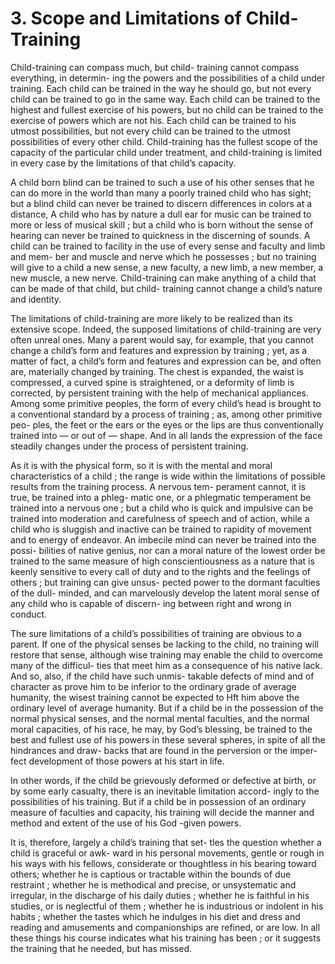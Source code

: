 # 3. Scope and Limitations of Child-Training

Child-training can compass much, but child- training cannot compass everything, in determin- ing the powers and the possibilities of a child under training. Each child can be trained in the way he should go, but not every child can be trained to go in the same way. Each child can be trained to the highest and fullest exercise of his powers, but no child can be trained to the exercise of powers which are not his. Each child can be trained to his utmost possibilities, but not every child can be trained to the utmost possibilities of every other child. Child-training has the fullest scope of the capacity of the particular child under treatment, and child-training is limited in every case by the limitations of that child's capacity.

A child born blind can be trained to such a use of his other senses that he can do more in the world than many a poorly trained child who has sight; but a blind child can never be trained to discern differences in colors at a distance, A child who has by nature a dull ear for music can be trained to more or less of musical skill ; but a child who is born without the sense of hearing can never be trained to quickness in the discerning of sounds. A child can be trained to facility in the use of every sense and faculty and limb and mem- ber and muscle and nerve which he possesses ; but no training will give to a child a new sense, a new faculty, a new limb, a new member, a new muscle, a new nerve. Child-training can make anything of a child that can be made of that child, but child- training cannot change a child's nature and identity.

The limitations of child-training are more likely to be realized than its extensive scope. Indeed, the supposed limitations of child-training are very often unreal ones. Many a parent would say, for example, that you cannot change a child's form and features and expression by training ; yet, as a matter of fact, a child's form and features and expression can be, and often are, materially changed by training. The chest is expanded, the waist is compressed, a curved spine is straightened, or a deformity of limb is corrected, by persistent training with the help of mechanical appliances. Among some primitive peoples, the form of every child's head is brought to a conventional standard by a process of training ; as, among other primitive peo- ples, the feet or the ears or the eyes or the lips are thus conventionally trained into — or out of — shape. And in all lands the expression of the face steadily changes under the process of persistent training.

As it is with the physical form, so it is with the mental and moral characteristics of a child ; the range is wide within the limitations of possible results from the training process. A nervous tem- perament cannot, it is true, be trained into a phleg- matic one, or a phlegmatic temperament be trained into a nervous one ; but a child who is quick and impulsive can be trained into moderation and carefulness of speech and of action, while a child who is sluggish and inactive can be trained to rapidity of movement and to energy of endeavor. An imbecile mind can never be trained into the possi- bilities of native genius, nor can a moral nature of the lowest order be trained to the same measure of high conscientiousness as a nature that is keenly sensitive to every call of duty and to the rights and the feelings of others ; but training can give unsus- pected power to the dormant faculties of the dull- minded, and can marvelously develop the latent moral sense of any child who is capable of discern- ing between right and wrong in conduct.

The sure limitations of a child's possibilities of training are obvious to a parent. If one of the physical senses be lacking to the child, no training will restore that sense, although wise training may enable the child to overcome many of the difficul- ties that meet him as a consequence of his native lack. And so, also, if the child have such unmis- takable defects of mind and of character as prove him to be inferior to the ordinary grade of average humanity, the wisest training cannot be expected to Hft him above the ordinary level of average humanity. But if a child be in the possession of the normal physical senses, and the normal mental faculties, and the normal moral capacities, of his race, he may, by God's blessing, be trained to the best and fullest use of his powers in these several spheres, in spite of all the hindrances and draw- backs that are found in the perversion or the imper- fect development of those powers at his start in life.

In other words, if the child be grievously deformed or defective at birth, or by some early casualty, there is an inevitable limitation accord- ingly to the possibilities of his training. But if a child be in possession of an ordinary measure of faculties and capacity, his training will decide the manner and method and extent of the use of his God -given powers.

It is, therefore, largely a child's training that set- tles the question whether a child is graceful or awk- ward in his personal movements, gentle or rough in his ways with his fellows, considerate or thoughtless in his bearing toward others; whether he is captious or tractable within the bounds of due restraint ; whether he is methodical and precise, or unsystematic and irregular, in the discharge of his daily duties ; whether he is faithful in his studies, or is neglectful of them ; whether he is industrious or indolent in his habits ; whether the tastes which he indulges in his diet and dress and reading and amusements and companionships are refined, or are low. In all these things his course indicates what his training has been ; or it suggests the training that he needed, but has missed.